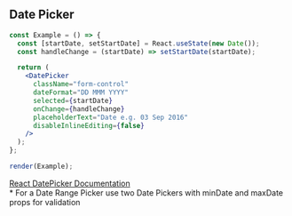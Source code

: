 
## Date Picker

```jsx live={true}
const Example = () => {
  const [startDate, setStartDate] = React.useState(new Date());
  const handleChange = (startDate) => setStartDate(startDate);

  return (
    <DatePicker
      className="form-control"
      dateFormat="DD MMM YYYY"
      selected={startDate}
      onChange={handleChange}
      placeholderText="Date e.g. 03 Sep 2016"
      disableInlineEditing={false}
    />
  );
};

render(Example);
```

<DesignNotes>
  <div>
    <a href="https://github.com/Hacker0x01/react-datepicker">React DatePicker Documentation</a>
  </div>
  * For a Date Range Picker use two Date Pickers with minDate and maxDate props for validation
</DesignNotes>
<Props componentName="DatePicker" />
